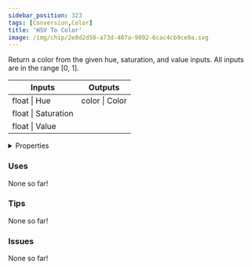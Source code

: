 ```yaml
---
sidebar_position: 323
tags: [Conversion,Color]
title: 'HSV To Color'
image: /img/chip/2e8d2d58-a73d-407a-9892-6cac4cb9ce9a.svg
---
```


Return a color from the given hue, saturation, and value inputs. All inputs are in the range [0, 1].



<IChip uuid="2e8d2d58-a73d-407a-9892-6cac4cb9ce9a"/>

<table><thead><tr><th>Inputs</th><th>Outputs</th></tr></thead><tbody><tr><td>float | Hue</td><td>color | Color</td></tr><tr><td>float | Saturation</td><td /></tr><tr><td>float | Value</td><td /></tr></tbody></table>

<details>
  <summary>Properties</summary>
  <div>
    <div>
    <table>
      <tbody>
        <tr>
          <td>Is beta required?</td>
          <td>No</td>
        </tr>
        <tr>
          <td>Is chip a trolling risk?</td>
          <td>No</td>
        </tr>
        <tr>
          <td>Is chip a role assignment risk?</td>
          <td>No</td>
        </tr>
        <tr>
          <td>Chip UUID</td>
          <td>2e8d2d58-a73d-407a-9892-6cac4cb9ce9a</td>
        </tr>
        <tr>
          <td>Room availability</td>
          <td>Available everywhere</td>
        </tr>
      </tbody>
    </table>
    </div>
  </div>
</details>

### Uses

None so far!

### Tips

None so far!

### Issues

None so far!